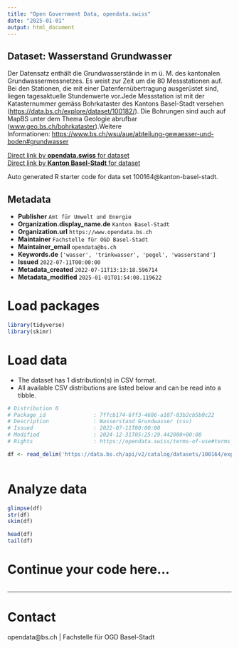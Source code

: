 ```yaml
---
title: "Open Government Data, opendata.swiss"
date: "2025-01-01"
output: html_document
---
```


## Dataset: Wasserstand Grundwasser

Der Datensatz enthält die Grundwasserstände in m ü. M. des kantonalen Grundwassermessnetzes. Es weist zur Zeit um die 80 Messstationen auf. Bei den Stationen, die mit einer Datenfernübertragung ausgerüstet sind, liegen tagesaktuelle Stundenwerte vor.Jede Messstation ist mit der Katasternummer gemäss Bohrkataster des Kantons Basel-Stadt versehen ([https://data.bs.ch/explore/dataset/100182/](https://data.bs.ch/explore/dataset/100182/)). Die Bohrungen sind auch auf MapBS unter dem Thema Geologie abrufbar ([www.geo.bs.ch/bohrkataster](http://www.geo.bs.ch/bohrkataster)).Weitere Informationen: [https://www.bs.ch/wsu/aue/abteilung-gewaesser-und-boden#grundwasser](https://www.bs.ch/wsu/aue/abteilung-gewaesser-und-boden#grundwasser)

[Direct link by **opendata.swiss** for dataset](https://opendata.swiss/de/dataset/wasserstand-grundwasser)<br>
[Direct link by **Kanton Basel-Stadt** for dataset](https://data.bs.ch/explore/dataset/100164/)

Auto generated R starter code for data set 100164@kanton-basel-stadt.

## Metadata

- **Publisher** `Amt für Umwelt und Energie`
- **Organization.display_name.de** `Kanton Basel-Stadt`
- **Organization.url** `https://www.opendata.bs.ch`
- **Maintainer** `Fachstelle für OGD Basel-Stadt`
- **Maintainer_email** `opendata@bs.ch`
- **Keywords.de** `['wasser', 'trinkwasser', 'pegel', 'wasserstand']`
- **Issued** `2022-07-11T00:00:00`
- **Metadata_created** `2022-07-11T13:13:18.596714`
- **Metadata_modified** `2025-01-01T01:54:08.119622`


# Load packages

```r

library(tidyverse)
library(skimr)

```

# Load data

-   The dataset has 1 distribution(s) in CSV format.
-   All available CSV distributions are listed below and can be read into a tibble.

```r

# Distribution 0
# Package_id               : 7ffcb174-6ff3-4686-a107-83b2cb5b0c22
# Description              : Wasserstand Grundwasser (csv)
# Issued                   : 2022-07-11T00:00:00
# Modified                 : 2024-12-31T05:25:29.442000+00:00
# Rights                   : https://opendata.swiss/terms-of-use#terms_by

df <- read_delim('https://data.bs.ch/api/v2/catalog/datasets/100164/exports/csv?use_labels=true')



```

# Analyze data

```r

glimpse(df)
str(df)
skim(df)

head(df)
tail(df)

```

# Continue your code here...

```r

```

------------------------------------------------------------------------

# Contact

opendata@bs.ch | Fachstelle für OGD Basel-Stadt

